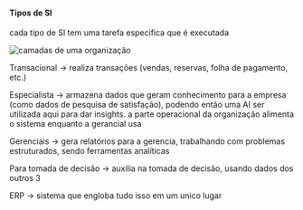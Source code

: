 






#### Tipos de SI

cada tipo de SI tem uma tarefa especifica que é executada

![camadas de uma organização](image_322.png)

Transacional → realiza transações (vendas, reservas, folha de pagamento,
etc.)

Especialista → armazena dados que geram conhecimento para a empresa
(como dados de pesquisa de satisfação), podendo então uma AI ser
utilizada aqui para dar insights. a parte operacional da organização
alimenta o sistema enquanto a gerancial usa

Gerenciais → gera relatórios para a gerencia, trabalhando com problemas
estruturados, sendo ferramentas analíticas

Para tomada de decisão → auxilia na tomada de decisão, usando dados dos
outros 3








ERP → sistema que engloba tudo isso em um unico lugar


